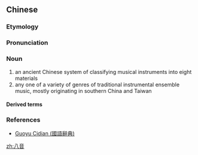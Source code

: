==Chinese==
{{zh-forms}}

===Etymology===
{{zh-compound|八|音|eight|sounds}}

===Pronunciation===
{{zh-pron
|m=bāyīn
|c=baat3 jam1
|mn=pat-im
|cat=n
}}

===Noun===
{{zh-noun}}

# an ancient Chinese system of classifying musical instruments into eight materials
# any one of a variety of genres of traditional instrumental ensemble music, mostly originating in southern China and Taiwan

====Derived terms====
{{zh-der|八音盒|安腔八音|戚林八音|玉林八音}}

===References===
* [http://140.111.34.46/cgi-bin/dict/GetContent.cgi?Database=dict&DocNum=219&GraphicWord=yes&QueryString=八音 Guoyu Cidian (國語辭典)]

{{zh-cat|Music genres}}

[[zh:八音]]